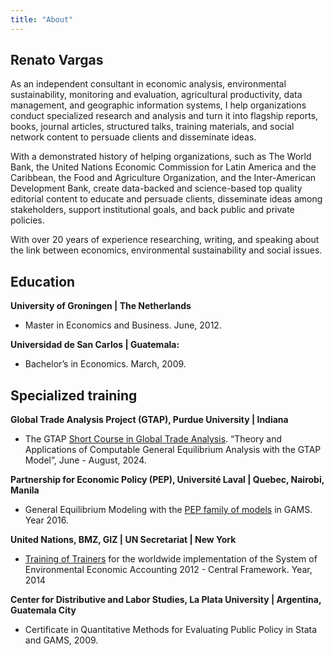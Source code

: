 ```yaml
---
title: "About"
---
```


## Renato Vargas

As an independent consultant in economic analysis, environmental sustainability, monitoring and evaluation, agricultural productivity, data management, and geographic information systems, I help organizations conduct specialized research and analysis and turn it into flagship reports, books, journal articles, structured talks, training materials, and social network content to persuade clients and disseminate ideas.

With a demonstrated history of helping organizations, such as The World Bank, the United Nations Economic Commission for Latin America and the Caribbean, the Food and Agriculture Organization, and the Inter-American Development Bank, create data-backed and science-based top quality editorial content to educate and persuade clients, disseminate ideas among stakeholders, support institutional goals, and back public and private policies.

With over 20 years of experience researching, writing, and speaking about the link between economics, environmental sustainability and social issues.

## Education

**University of Groningen | The Netherlands** 

- Master in Economics and Business. June, 2012.

**Universidad de San Carlos | Guatemala:**

- Bachelor's in Economics. March, 2009.


## Specialized training

**Global Trade Analysis Project (GTAP), Purdue University | Indiana**

- The GTAP [Short Course in Global Trade Analysis](https://www.gtap.agecon.purdue.edu/events/Short_Courses/2024/). "Theory and Applications of Computable General Equilibrium Analysis with the GTAP Model", June - August, 2024.


**Partnership for Economic Policy (PEP), Université Laval | Quebec, Nairobi, Manila**

- General Equilibrium Modeling with the [PEP family of models](https://www.pep-net.org/research-resources/cge-models) in GAMS. Year 2016.

**United Nations, BMZ, GIZ | UN Secretariat | New York**

- [Training of Trainers](https://unstats.un.org/unsd/envaccounting/workshops/TOT_2014/lod.asp) for the worldwide implementation of the System of Environmental Economic Accounting 2012 - Central Framework. Year, 2014

**Center for Distributive and Labor Studies, La Plata University | Argentina, Guatemala City**

- Certificate in Quantitative Methods for Evaluating Public Policy in Stata and GAMS, 2009.


